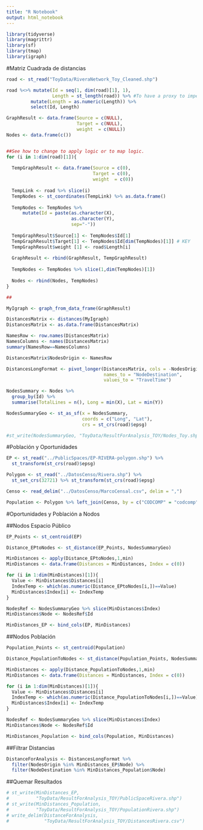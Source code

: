 ```yaml
---
title: "R Notebook"
output: html_notebook
---
```


```r
library(tidyverse)
library(magrittr)
library(sf)
library(tmap)
library(igraph)
```

#Matriz Cuadrada de distancias

```r
road <- st_read("ToyData/RiveraNetwork_Toy_Cleaned.shp")

road %<>% mutate(Id = seq(1, dim(road)[1], 1), 
                 Length = st_length(road)) %>% #To have a proxy to impedance
         mutate(Length = as.numeric(Length)) %>% 
         select(Id, Length)
```

```r
GraphResult <- data.frame(Source = c(NULL), 
                          Target = c(NULL), 
                          weight  = c(NULL))
Nodes <- data.frame(c())


##See how to change to apply logic or to map logic.
for (i in 1:dim(road)[1]){
  
  TempGraphResult <- data.frame(Source = c(0), 
                                Target = c(0), 
                                weight  = c(0))
  
  TempLink <- road %>% slice(i)
  TempNodes <- st_coordinates(TempLink) %>% as.data.frame()
  
  TempNodes <- TempNodes %>%
      mutate(Id = paste(as.character(X),
                        as.character(Y),
                        sep="-"))
  
  TempGraphResult$Source[1] <- TempNodes$Id[1]
  TempGraphResult$Target[1] <- TempNodes$Id[dim(TempNodes)[1]] # KEY
  TempGraphResult$weight [1] <- road$Length[i]
  
  GraphResult <- rbind(GraphResult, TempGraphResult)
  
  TempNodes <- TempNodes %>% slice(1,dim(TempNodes)[1])
  
  Nodes <- rbind(Nodes, TempNodes)
}

## 

MyIgraph <- graph_from_data_frame(GraphResult) 
```

```r
DistancesMatrix <- distances(MyIgraph)
DistancesMatrix <- as.data.frame(DistancesMatrix)

NamesRow <- row.names(DistancesMatrix)
NamesColumns <- names(DistancesMatrix)
summary(NamesRow==NamesColumns)

DistancesMatrix$NodesOrigin <- NamesRow

DistancesLongFormat <- pivot_longer(DistancesMatrix, cols = -NodesOrigin,
                                    names_to = "NodeDestination",
                                    values_to = "TravelTime")

```

```r
NodesSummary <- Nodes %>% 
  group_by(Id) %>% 
  summarise(TotalLines = n(), Long = min(X), Lat = min(Y)) 

NodesSummaryGeo <- st_as_sf(x = NodesSummary, 
                            coords = c("Long", "Lat"), 
                            crs = st_crs(road)$epsg)

```

```r
#st_write(NodesSummaryGeo, "ToyData/ResultForAnalysis_TOY/Nodes_Toy.shp")
```

#Población y Oportunidades

```r
EP <- st_read("../PublicSpaces/EP-RIVERA-polygon.shp") %>% 
  st_transform(st_crs(road)$epsg)

Polygon <- st_read("../DatosCenso/Rivera.shp") %>% 
  st_set_crs(32721) %>% st_transform(st_crs(road)$epsg)

Censo <- read_delim("../DatosCenso/MarcoCensal.csv", delim = ",")

Population <- Polygon %>% left_join(Censo, by = c("CODCOMP" = "codcomp"))
```

#Oportunidades y Población a Nodos

##Nodos Espacio Público

```r
EP_Points <- st_centroid(EP)

Distance_EPtoNodes <- st_distance(EP_Points, NodesSummaryGeo)

MinDistances <- apply(Distance_EPtoNodes,1,min)
MinDistances <- data.frame(Distances = MinDistances, Index = c(0))

for (i in 1:dim(MinDistances)[1]){
  Value <- MinDistances$Distances[i]
  IndexTemp <- which(as.numeric(Distance_EPtoNodes[i,])==Value)
  MinDistances$Index[i] <- IndexTemp
}

NodesRef <- NodesSummaryGeo %>% slice(MinDistances$Index)
MinDistances$Node <- NodesRef$Id

MinDistances_EP <- bind_cols(EP, MinDistances)
```


##Nodos Población

```r
Population_Points <- st_centroid(Population)

Distance_PopulationToNodes <- st_distance(Population_Points, NodesSummaryGeo)

MinDistances <- apply(Distance_PopulationToNodes,1,min)
MinDistances <- data.frame(Distances = MinDistances, Index = c(0))

for (i in 1:dim(MinDistances)[1]){
  Value <- MinDistances$Distances[i]
  IndexTemp <- which(as.numeric(Distance_PopulationToNodes[i,])==Value)
  MinDistances$Index[i] <- IndexTemp
}

NodesRef <- NodesSummaryGeo %>% slice(MinDistances$Index)
MinDistances$Node <- NodesRef$Id

MinDistances_Population <- bind_cols(Population, MinDistances)
```

##Filtrar Distancias

```r
DistanceForAnalysis <- DistancesLongFormat %>% 
  filter(NodesOrigin %in% MinDistances_EP$Node) %>% 
  filter(NodeDestination %in% MinDistances_Population$Node)
```


##Quemar Resultados

```r
# st_write(MinDistances_EP, 
#          "ToyData/ResultForAnalysis_TOY/PublicSpaceRivera.shp")
# st_write(MinDistances_Population,
#          "ToyData/ResultForAnalysis_TOY/PopulationRivera.shp")
# write_delim(DistanceForAnalysis,
#             "ToyData/ResultForAnalysis_TOY/DistancesRivera.csv")
```

